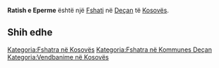 {{Fshat në Kosovës
 | Emri                = Ratish e Eperme
 | EmriAlt                = Gorni Ratish,Qendresa e Eperme,Qëndresa e Epërme,Ratis,Ratish,Ratish i Eperm,Ratish i Epërm,Ratisha i Eperme,Ratisha i Epërme,Ratisi i Eperme,Ratisi i Epërme,Ratiš,Горњи Ратиш
 | Emri (Rasa dhanore) = 
 | Figura              = 
 | Shteti              = Kosovës
 | Komuna              = Deçan
 | Kodi postar         = 
 | Sipërfaqja          = 

 | Popullsia           = 

 | Regj. i popullsisë  = 
 | Dend. e popullsisë  = 
 | Faqja zyrtare       = 
 <!--- Koordinatat ----> 
 | Gjerësia            = 42.525
 | Gjatësia            = 20.37056
 | Lartësia            = 
}}
'''Ratish e Eperme''' është një [[Fshati]] në [[Deçan]] të [[Kosovës]].

<!-- == Gjeografia == -->
<!-- == Historia == -->
<!-- == Demografia == -->
== Shih edhe ==
{{Komuna Deçan}}
{{Kosovo-Administrata-Cung}}

[[Kategoria:Fshatra në Kosovës]]
[[Kategoria:Fshatra në Kommunes Deçan]]
[[Kategoria:Vendbanime në Kosovës]]